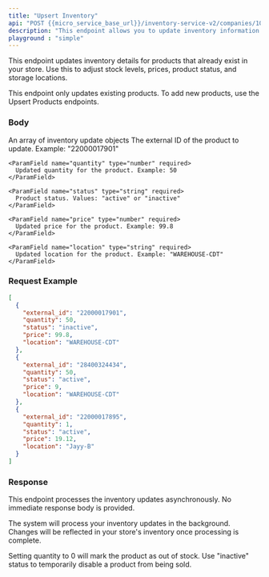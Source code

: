 ---
title: "Upsert Inventory"
api: "POST {{micro_service_base_url}}/inventory-service-v2/companies/1000019/store/449235c1-3d04-4519-998b-40d2a621e5e0/inventory"
description: "This endpoint allows you to update inventory information for specific products in a store. You can modify quantity, status, price, and location for existing products using their external_id."
playground : "simple"
---

This endpoint updates inventory details for products that already exist in your store. Use this to adjust stock levels, prices, product status, and storage locations.

<Warning>
This endpoint only updates existing products. To add new products, use the Upsert Products endpoints.
</Warning>

### Body

<ParamField body="inventory_updates" type="array" required>
  An array of inventory update objects

  <Expandable title="Inventory Update Object Structure">
    <ParamField name="external_id" type="string" required>
      The external ID of the product to update. Example: "22000017901"
    </ParamField>

    <ParamField name="quantity" type="number" required>
      Updated quantity for the product. Example: 50
    </ParamField>

    <ParamField name="status" type="string" required>
      Product status. Values: "active" or "inactive"
    </ParamField>

    <ParamField name="price" type="number" required>
      Updated price for the product. Example: 99.8
    </ParamField>

    <ParamField name="location" type="string" required>
      Updated location for the product. Example: "WAREHOUSE-CDT"
    </ParamField>
  </Expandable>
</ParamField>

### Request Example

```json
[
  {
    "external_id": "22000017901",
    "quantity": 50,
    "status": "inactive",
    "price": 99.8,
    "location": "WAREHOUSE-CDT"
  },
  {
    "external_id": "28400324434",
    "quantity": 50,
    "status": "active",
    "price": 9,
    "location": "WAREHOUSE-CDT"
  },
  {
    "external_id": "22000017895",
    "quantity": 1,
    "status": "active",
    "price": 19.12,
    "location": "Jayy-B"
  }
]
```

### Response

<Note>
This endpoint processes the inventory updates asynchronously. No immediate response body is provided.
</Note>

The system will process your inventory updates in the background. Changes will be reflected in your store's inventory once processing is complete.

<Tip>
Setting quantity to 0 will mark the product as out of stock. Use "inactive" status to temporarily disable a product from being sold.
</Tip>

